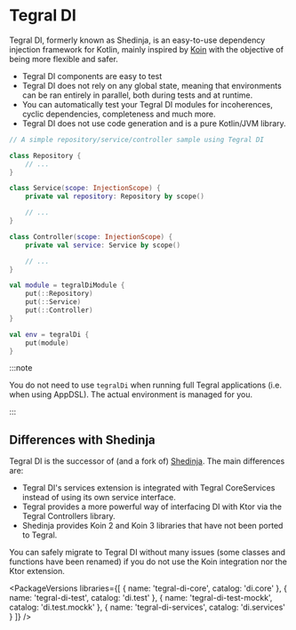 
# Tegral DI

Tegral DI, formerly known as Shedinja, is an easy-to-use dependency injection framework for Kotlin, mainly inspired by [Koin](https://insert-koin.io) with the objective of being more flexible and safer.

- Tegral DI components are easy to test
- Tegral DI does not rely on any global state, meaning that environments can be ran entirely in parallel, both during tests and at runtime.
- You can automatically test your Tegral DI modules for incoherences, cyclic dependencies, completeness and much more.
- Tegral DI does not use code generation and is a pure Kotlin/JVM library.

```kotlin
// A simple repository/service/controller sample using Tegral DI

class Repository {
    // ...
}

class Service(scope: InjectionScope) {
    private val repository: Repository by scope()

    // ...
}

class Controller(scope: InjectionScope) {
    private val service: Service by scope()

    // ...
}

val module = tegralDiModule {
    put(::Repository)
    put(::Service)
    put(::Controller)
}

val env = tegralDi {
    put(module)
}
```

:::note

You do not need to use `tegralDi` when running full Tegral applications (i.e. when using AppDSL). The actual environment is managed for you.

:::

## Differences with Shedinja

Tegral DI is the successor of (and a fork of) [Shedinja](https://shedinja.zoroark.guru). The main differences are:

- Tegral DI's services extension is integrated with Tegral CoreServices instead of using its own service interface.
- Tegral provides a more powerful way of interfacing DI with Ktor via the Tegral Controllers library.
- Shedinja provides Koin 2 and Koin 3 libraries that have not been ported to Tegral.

You can safely migrate to Tegral DI without many issues (some classes and functions have been renamed) if you do not use the Koin integration nor the Ktor extension.

<PackageVersions libraries={[
    { name: 'tegral-di-core', catalog: 'di.core' },
    { name: 'tegral-di-test', catalog: 'di.test' },
    { name: 'tegral-di-test-mockk', catalog: 'di.test.mockk' },
    { name: 'tegral-di-services', catalog: 'di.services' }
]} />
